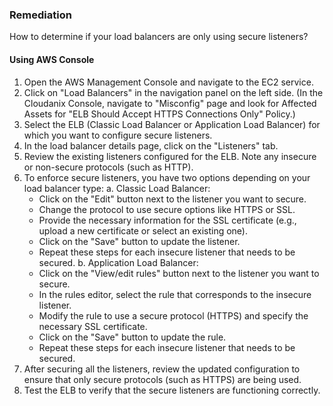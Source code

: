 ### Remediation

How to determine if your load balancers are only using secure listeners?

#### Using AWS Console

1. Open the AWS Management Console and navigate to the EC2 service.
2. Click on "Load Balancers" in the navigation panel on the left side.
    (In the Cloudanix Console, navigate to "Misconfig" page and look for Affected Assets for "ELB Should Accept HTTPS Connections Only" Policy.)
3. Select the ELB (Classic Load Balancer or Application Load Balancer) for which you want to configure secure listeners.
4. In the load balancer details page, click on the "Listeners" tab.
5. Review the existing listeners configured for the ELB. Note any insecure or non-secure protocols (such as HTTP).
6. To enforce secure listeners, you have two options depending on your load balancer type:
   a. Classic Load Balancer:
      - Click on the "Edit" button next to the listener you want to secure.
      - Change the protocol to use secure options like HTTPS or SSL.
      - Provide the necessary information for the SSL certificate (e.g., upload a new certificate or select an existing one).
      - Click on the "Save" button to update the listener.
      - Repeat these steps for each insecure listener that needs to be secured.
   b. Application Load Balancer:
      - Click on the "View/edit rules" button next to the listener you want to secure.
      - In the rules editor, select the rule that corresponds to the insecure listener.
      - Modify the rule to use a secure protocol (HTTPS) and specify the necessary SSL certificate.
      - Click on the "Save" button to update the rule.
      - Repeat these steps for each insecure listener that needs to be secured.
7. After securing all the listeners, review the updated configuration to ensure that only secure protocols (such as HTTPS) are being used.
8. Test the ELB to verify that the secure listeners are functioning correctly.
